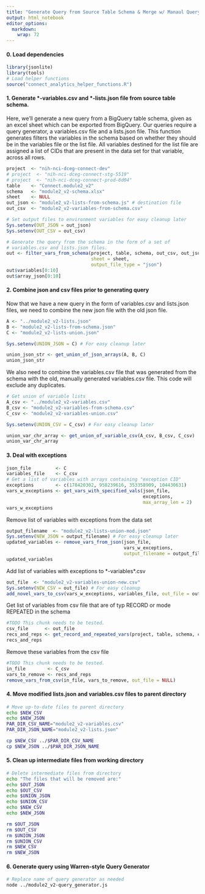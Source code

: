 ```yaml
---
title: "Generate Query from Source Table Schema & Merge w/ Manaul Query"
output: html_notebook
editor_options: 
  markdown: 
    wrap: 72
---
```


#### 0. Load dependencies

```r
library(jsonlite)
library(tools)
# Load helper functions
source("connect_analytics_helper_functions.R")
```

#### 1. Generate \*-variables.csv and \*-lists.json file from source table schema.

Here, we'll generate a new query from a BigQuery table schema, given as
an excel sheet which can be exported from BigQuery. Our queries require
a query generator, a variables.csv file and a lists.json file. This
function generates filters the variables in the schema based on whether
they should be in the variables file or the list file. All variables
destined for the list file are assigned a list of CIDs that are present
in the data set for that variable, across all rows.

```r
project  <- "nih-nci-dceg-connect-dev"
# project  <- "nih-nci-dceg-connect-stg-5519"
# project  <- "nih-nci-dceg-connect-prod-6d04"
table    <- "Connect.module2_v2"
schema   <- "module2_v2-schema.xlsx"
sheet    <- NULL
out_json <- "module2_v2-lists-from-schema.js" # destination file
out_csv  <- "module2_v2-variables-from-schema.csv"

# Set output files to environment variables for easy cleanup later
Sys.setenv(OUT_JSON = out_json)
Sys.setenv(OUT_CSV = out_csv)

# Generate the query from the schema in the form of a set of 
# variables.csv and lists.json files.
out <- filter_vars_from_schema(project, table, schema, out_csv, out_json, 
                               sheet = sheet,       
                               output_file_type = "json")
out$variables[0:10]
out$array_json[0:10]
```

#### 2. Combine json and csv files prior to generating query

Now that we have a new query in the form of variables.csv and lists.json
files, we need to combine the new json file with the old json file.

```r
A <- "../module2_v2-lists.json"
B <- "module2_v2-lists-from-schema.json"
C <- "module2_v2-lists-union.json"

Sys.setenv(UNION_JSON = C) # For easy cleanup later

union_json_str <- get_union_of_json_arrays(A, B, C)
union_json_str
```

We also need to combine the variables.csv file that was generated from
the schema with the old, manually generated variables.csv file. This
code will exclude any duplicates.

```r
# Get union of variable lists
A_csv <- "../module2_v2-variables.csv"
B_csv <- "module2_v2-variables-from-schema.csv"
C_csv <- "module2_v2-variables-union.csv"

Sys.setenv(UNION_CSV = C_csv) # For easy cleanup later

union_var_chr_array <- get_union_of_variable_csv(A_csv, B_csv, C_csv)
union_var_chr_array
```

#### 3. Deal with exceptions

```r
json_file         <- C
variables_file    <- C_csv
# Get a list of variables with arrays containing "exception CID"
exceptions        <- c(178420302, 958239616, 353358909, 104430631)
vars_w_exceptions <- get_vars_with_specified_vals(json_file, 
                                                  exceptions, 
                                                  max_array_len = 2) 
vars_w_exceptions
```

Remove list of variables with exceptions from the data set

```r
output_filename  <- "module2_v2-lists-union-mod.json"
Sys.setenv(NEW_JSON = output_filename) # For easy cleanup later
updated_variables <- remove_vars_from_json(json_file, 
                                           vars_w_exceptions,
                                           output_filename = output_filename) 
updated_variables
```

Add list of variables with exceptions to \*-variables\*.csv

```r
out_file  <- "module2_v2-variables-union-new.csv"
Sys.setenv(NEW_CSV = out_file) # For easy cleanup 
add_novel_vars_to_csv(vars_w_exceptions, variables_file, out_file = out_file)
```

Get list of variables from csv file that are of typ RECORD or mode
REPEATED in the schema

```r
#TODO This chunk needs to be tested.
csv_file      <- out_file
recs_and_reps <- get_record_and_repeated_vars(project, table, schema, csv_file)
recs_and_reps
```

Remove these variables from the csv file

```r
#TODO This chunk needs to be tested.
in_file        <- C_csv
vars_to_remove <- recs_and_reps
remove_vars_from_csv(in_file, vars_to_remove, out_file = NULL)
```

#### 4. Move modified lists.json and variables.csv files to parent directory

```bash
# Move up-to-date files to parent directory
echo $NEW_CSV  
echo $NEW_JSON
PAR_DIR_CSV_NAME="module2_v2-variables.csv"
PAR_DIR_JSON_NAME="module2_v2-lists.json"

cp $NEW_CSV ../$PAR_DIR_CSV_NAME
cp $NEW_JSON ../$PAR_DIR_JSON_NAME
```

#### 5. Clean up intermediate files from working directory

```bash
# Delete intermediate files from directory
echo "The files that will be removed are:"
echo $OUT_JSON
echo $OUT_CSV
echo $UNION_JSON
echo $UNION_CSV
echo $NEW_CSV  
echo $NEW_JSON

rm $OUT_JSON
rm $OUT_CSV
rm $UNION_JSON
rm $UNION_CSV
rm $NEW_CSV  
rm $NEW_JSON
```

#### 6. Generate query using Warren-style Query Generator

```bash
# Replace name of query generator as needed
node ../module2_v2-query_generator.js
```
